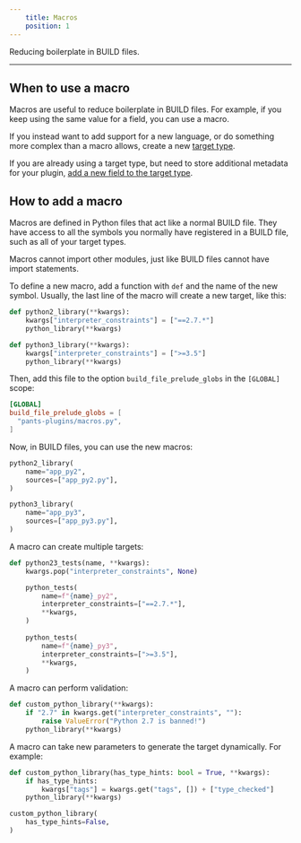 ```yaml
---
    title: Macros
    position: 1
---
```


Reducing boilerplate in BUILD files.

---

## When to use a macro
Macros are useful to reduce boilerplate in BUILD files. For example, if you keep using the same value for a field, you can use a macro.

If you instead want to add support for a new language, or do something more complex than a macro allows, create a new [target type](doc:target-api-new-targets).

If you are already using a target type, but need to store additional metadata for your plugin, [add a new field to the target type](doc:target-api-extending-targets).
## How to add a macro
Macros are defined in Python files that act like a normal BUILD file. They have access to all the symbols you normally have registered in a BUILD file, such as all of your target types. 

Macros cannot import other modules, just like BUILD files cannot have import statements.

To define a new macro, add a function with `def` and the name of the new symbol. Usually, the last line of the macro will create a new target, like this:
```python title="pants-plugins/macros.py"
def python2_library(**kwargs):
    kwargs["interpreter_constraints"] = ["==2.7.*"]
    python_library(**kwargs)

def python3_library(**kwargs):
    kwargs["interpreter_constraints"] = [">=3.5"]
    python_library(**kwargs)
```

Then, add this file to the option `build_file_prelude_globs` in the `[GLOBAL]` scope:
```toml title="pants.toml"
[GLOBAL]
build_file_prelude_globs = [
  "pants-plugins/macros.py",
]
```

Now, in BUILD files, you can use the new macros:
```python title="project/BUILD"
python2_library(
    name="app_py2",
    sources=["app_py2.py"],
)

python3_library(
    name="app_py3",
    sources=["app_py3.py"],
)
```

A macro can create multiple targets:
```python title="pants-plugins/macros.py"
def python23_tests(name, **kwargs):
    kwargs.pop("interpreter_constraints", None)

    python_tests(
        name=f"{name}_py2",
        interpreter_constraints=["==2.7.*"],
        **kwargs,
    )
 
    python_tests(
        name=f"{name}_py3",
        interpreter_constraints=[">=3.5"],
        **kwargs,
    )

```

A macro can perform validation:
```python title="pants-plugins/macros.py"
def custom_python_library(**kwargs):
    if "2.7" in kwargs.get("interpreter_constraints", ""):
        raise ValueError("Python 2.7 is banned!")
    python_library(**kwargs)
```

A macro can take new parameters to generate the target dynamically. For example:
```python tab={"label":"pants-plugins/macros.py"}
def custom_python_library(has_type_hints: bool = True, **kwargs):
    if has_type_hints:
        kwargs["tags"] = kwargs.get("tags", []) + ["type_checked"]
    python_library(**kwargs)
```

```python tab={"label":"project/BUILD"}
custom_python_library(
    has_type_hints=False,
)
```
